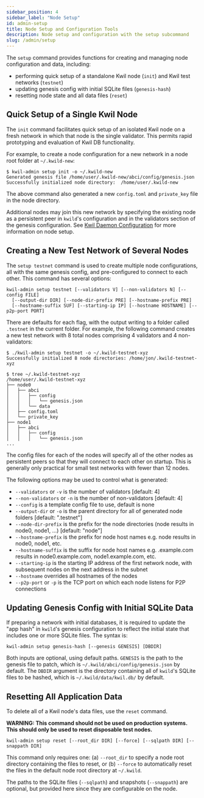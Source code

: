 ```yaml
---
sidebar_position: 4
sidebar_label: "Node Setup"
id: admin-setup
title: Node Setup and Configuration Tools
description: Node setup and configuration with the setup subcommand
slug: /admin/setup
---
```


The `setup` command provides functions for creating and managing node
configuration and data, including:

* performing quick setup of a standalone Kwil node (`init`) and Kwil test networks (`testnet`)
* updating genesis config with initial SQLite files (`genesis-hash`)
* resetting node state and all data files (`reset`)

## Quick Setup of a Single Kwil Node

The `init` command facilitates quick setup of an isolated Kwil node on a fresh
network in which that node is the single validator.  This permits rapid
prototyping and evaluation of Kwil DB functionality.

For example, to create a node configuration for a new network in a node root
folder at `~/.kwild-new`:

```
$ kwil-admin setup init -o ~/.kwild-new
Generated genesis file /home/user/.kwild-new/abci/config/genesis.json
Successfully initialized node directory:  /home/user/.kwild-new
```

The above command also generated a new `config.toml` and `private_key` file in
the node directory.

Additional nodes may join this new network by specifying the existing node as a
persistent peer in `kwild`'s configuration and in the validators section of the
genesis configuration. See [Kwil Daemon Configuration](/docs/category/configuration) for
more information on node setup.

## Creating a New Test Network of Several Nodes

The `setup testnet` command is used to create multiple node configurations, all
with the same genesis config, and pre-configured to connect to each other. This
command has several options:

```
kwil-admin setup testnet [--validators V] [--non-validators N] [--config FILE]
  [--output-dir DIR] [--node-dir-prefix PRE] [--hostname-prefix PRE]
  [--hostname-suffix SUF] [--starting-ip IP] [--hostname HOSTNAME] [--p2p-port PORT]
```

There are defaults for each flag, with the output writing to a folder called
`.testnet` in the current folder.  For example, the following command creates a
new test network with 8 total nodes comprising 4 validators and 4 non-validators:

```
$ ./kwil-admin setup testnet -o ~/.kwild-testnet-xyz
Successfully initialized 8 node directories: /home/jon/.kwild-testnet-xyz

$ tree ~/.kwild-testnet-xyz
/home/user/.kwild-testnet-xyz
├── node0
│   ├── abci
│   │   ├── config
│   │   │   └── genesis.json
│   │   └── data
│   ├── config.toml
│   └── private_key
├── node1
│   ├── abci
│   │   ├── config
│   │   │   └── genesis.json
...
```

The config files for each of the nodes will specify all of the other nodes as
persistent peers so that they will connect to each other on startup. This is
generally only practical for small test networks with fewer than 12 nodes.

The following options may be used to control what is generated:

- `--validators` or `-v` is the number of validators [default: 4]
- `--non-validators` or `-n` is the number of non-validators [default: 4]
- `--config` is a template config file to use, default is none
- `--output-dir` or `-o` is the parent directory for all of generated node folders [default: ".testnet"]
- `--node-dir-prefix` is the prefix for the node directories (node results in node0, node1, ...) [default: "node"]
- `--hostname-prefix` is the prefix for node host names e.g. node results in node0, node1, etc.
- `--hostname-suffix` is the suffix for node host names e.g. .example.com results in node0.example.com, node1.example.com, etc.
- `--starting-ip` is the starting IP address of the first network node, with subsequent nodes on the next address in the subnet
- `--hostname` overrides all hostnames of the nodes
- `--p2p-port` or `-p` is the TCP port on which each node listens for P2P connections

## Updating Genesis Config with Initial SQLite Data

If preparing a network with initial databases, it is required to update the "app
hash" in `kwild`'s genesis configuration to reflect the initial state that
includes one or more SQLite files. The syntax is:

```
kwil-admin setup genesis-hash [--genesis GENESIS] [DBDIR]
```

Both inputs are optional, using default paths. `GENESIS` is the path to the
genesis file to patch, which is `~/.kwild/abci/config/genesis.json` by default.
The `DBDIR` argument is the directory containing all of `kwild`'s SQLite files
to be hashed, which is `~/.kwild/data/kwil.db/` by default.

## Resetting All Application Data

To delete all of a Kwil node's data files, use the `reset` command.

**WARNING: This command should not be used on production systems. This should
only be used to reset disposable test nodes.**

```
kwil-admin setup reset [--root_dir DIR] [--force] [--sqlpath DIR] [--snappath DIR]
```

This command only requires one: (a) `--root_dir` to specify a node root
directory containing the files to reset, or (b) `--force` to automatically reset
the files in the default node root directory at `~/.kwild`.

The paths to the SQLite files (`--sqlpath`) and snapshots (`--snappath`) are
optional, but provided here since they are configurable on the node.
